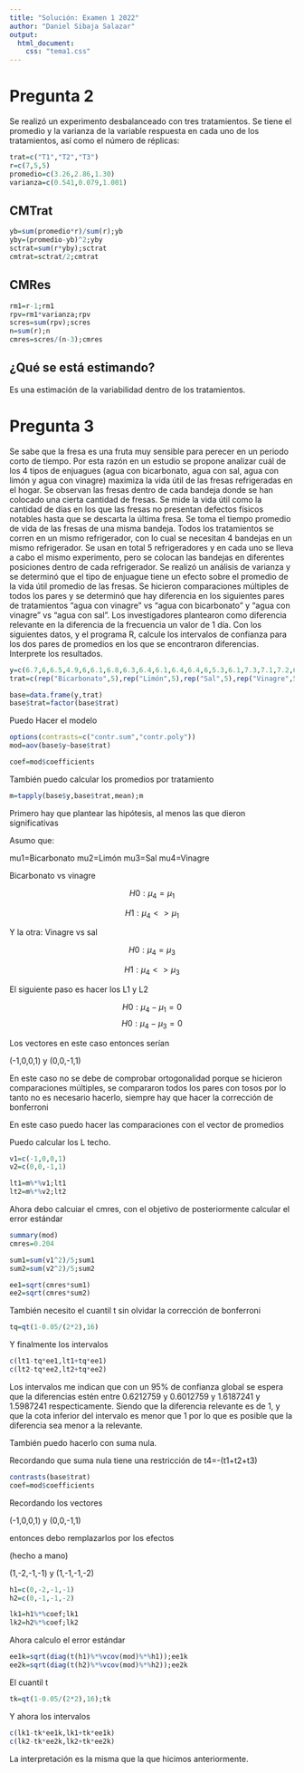 ```yaml
---
title: "Solución: Examen 1 2022"
author: "Daniel Sibaja Salazar"
output:
  html_document:
    css: "tema1.css"
---
```




# Pregunta 2

Se realizó un experimento desbalanceado con tres tratamientos. Se tiene el promedio y la varianza de la variable respuesta en cada uno de los tratamientos, así como el número de réplicas: 

```r
trat=c("T1","T2","T3")
r=c(7,5,5)
promedio=c(3.26,2.86,1.30)
varianza=c(0.541,0.079,1.001)
```

## CMTrat

```r
yb=sum(promedio*r)/sum(r);yb
yby=(promedio-yb)^2;yby
sctrat=sum(r*yby);sctrat
cmtrat=sctrat/2;cmtrat
```


## CMRes

```r
rm1=r-1;rm1
rpv=rm1*varianza;rpv
scres=sum(rpv);scres
n=sum(r);n
cmres=scres/(n-3);cmres
```


## ¿Qué se está estimando?

Es una estimación de la variabilidad dentro de los tratamientos.


# Pregunta 3 

Se sabe que la fresa es una fruta muy sensible para perecer en un periodo corto de tiempo. Por esta razón en un estudio se propone analizar cuál de los 4 tipos de enjuagues (agua con bicarbonato, agua con sal, agua con limón y agua con vinagre) maximiza la vida útil de las fresas refrigeradas en el hogar.
Se observan las fresas dentro de cada bandeja donde se han colocado una cierta cantidad de fresas. Se mide la vida útil como la cantidad de días en los que las fresas no presentan defectos físicos notables hasta que se descarta la última fresa. Se toma el tiempo promedio de vida de las fresas de una misma bandeja.
Todos los tratamientos se corren en un mismo refrigerador, con lo cual se necesitan 4 bandejas en un mismo refrigerador. Se usan en total 5 refrigeradores y en cada uno se lleva a cabo el mismo experimento, pero se colocan las bandejas en diferentes posiciones dentro de cada refrigerador.
Se realizó un análisis de varianza y se determinó que el tipo de enjuague tiene un efecto sobre el promedio de la vida útil promedio de las fresas. Se hicieron comparaciones múltiples de todos los pares y se determinó que hay diferencia en los siguientes pares de tratamientos “agua con vinagre” vs “agua con bicarbonato” y “agua con vinagre” vs “agua con sal”. Los investigadores plantearon como diferencia relevante en la diferencia de la frecuencia un valor de 1 día. 
Con los siguientes datos, y el programa R, calcule los intervalos de confianza para los dos pares de promedios en los que se encontraron diferencias. Interprete los resultados.

```r
y=c(6.7,6,6.5,4.9,6,6.1,6.8,6.3,6.4,6.1,6.4,6.4,6,5.3,6.1,7.3,7.1,7.2,6.8,7.3)
trat=c(rep("Bicarbonato",5),rep("Limón",5),rep("Sal",5),rep("Vinagre",5))

base=data.frame(y,trat)
base$trat=factor(base$trat)

```

Puedo Hacer el modelo
```r
options(contrasts=c("contr.sum","contr.poly"))
mod=aov(base$y~base$trat)

coef=mod$coefficients
```

También puedo calcular los promedios por tratamiento

```r
m=tapply(base$y,base$trat,mean);m
```



Primero hay que plantear las hipótesis, al menos las que dieron significativas

Asumo que:

mu1=Bicarbonato
mu2=Limón
mu3=Sal
mu4=Vinagre

Bicarbonato vs vinagre

$$
H0: \mu_4=\mu_1
$$

$$
H1: \mu_4<>\mu_1
$$

Y la otra: Vinagre vs sal

$$
H0: \mu_4=\mu_3
$$

$$
H1: \mu_4<>\mu_3
$$

El siguiente paso es hacer los L1 y L2

$$
H0: \mu_4-\mu_1=0
$$
$$
H0: \mu_4-\mu_3=0
$$

Los vectores en este caso entonces serían 

(-1,0,0,1) y (0,0,-1,1)

En este caso no se debe de comprobar ortogonalidad porque se hicieron comparaciones múltiples, se compararon todos los pares con tosos por lo tanto no es necesario hacerlo, siempre hay que hacer la corrección de bonferroni

En este caso puedo hacer las comparaciones con el vector de promedios 

Puedo calcular los L techo.
```r
v1=c(-1,0,0,1)
v2=c(0,0,-1,1)

lt1=m%*%v1;lt1
lt2=m%*%v2;lt2


```

Ahora debo calcuiar el cmres, con el objetivo de posteriormente calcular el error estándar 

```r
summary(mod)
cmres=0.204

sum1=sum(v1^2)/5;sum1
sum2=sum(v2^2)/5;sum2

ee1=sqrt(cmres*sum1)
ee2=sqrt(cmres*sum2)
```

También necesito el cuantil t sin olvidar la corrección de bonferroni


```r
tq=qt(1-0.05/(2*2),16)
```

Y finalmente los intervalos

```r
c(lt1-tq*ee1,lt1+tq*ee1)
c(lt2-tq*ee2,lt2+tq*ee2)
```

Los intervalos me indican que con un 95% de confianza global se espera que la diferencias estén entre 0.6212759  y 0.6012759  y 1.6187241 y 1.5987241 respecticamente. Siendo que la diferencia relevante es de 1, y que la cota inferior del intervalo es menor que 1 por lo que es posible que la diferencia sea menor a la relevante. 

También puedo hacerlo con suma nula.

Recordando que suma nula tiene una restricción de t4=-(t1+t2+t3)

```r
contrasts(base$trat)
coef=mod$coefficients
```

Recordando los vectores

(-1,0,0,1) y (0,0,-1,1)

entonces debo remplazarlos por los efectos 

(hecho a mano)

(1,-2,-1,-1) y (1,-1,-1,-2)

```r
h1=c(0,-2,-1,-1)
h2=c(0,-1,-1,-2)

lk1=h1%*%coef;lk1
lk2=h2%*%coef;lk2

```

Ahora calculo el error estándar

```r
ee1k=sqrt(diag(t(h1)%*%vcov(mod)%*%h1));ee1k
ee2k=sqrt(diag(t(h2)%*%vcov(mod)%*%h2));ee2k

```

El cuantil t 

```r
tk=qt(1-0.05/(2*2),16);tk
```

Y ahora los intervalos

```r
c(lk1-tk*ee1k,lk1+tk*ee1k)
c(lk2-tk*ee2k,lk2+tk*ee2k)

```

La interpretación es la misma que la que hicimos anteriormente.


